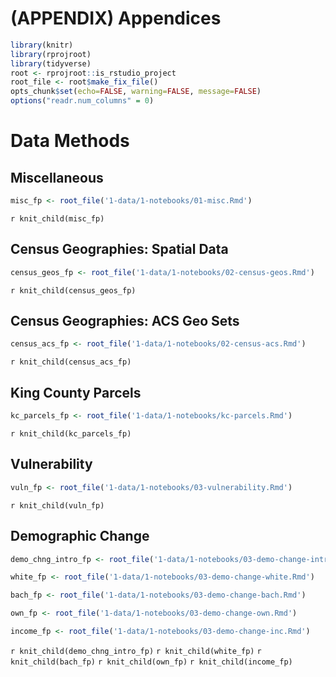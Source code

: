 # (APPENDIX) Appendices {-}

```r
library(knitr)
library(rprojroot)
library(tidyverse)
root <- rprojroot::is_rstudio_project
root_file <- root$make_fix_file()
opts_chunk$set(echo=FALSE, warning=FALSE, message=FALSE)
options("readr.num_columns" = 0)
```

# Data Methods

## Miscellaneous
```r
misc_fp <- root_file('1-data/1-notebooks/01-misc.Rmd')
```

`r knit_child(misc_fp)`

## Census Geographies: Spatial Data

```r

census_geos_fp <- root_file('1-data/1-notebooks/02-census-geos.Rmd')
```

`r knit_child(census_geos_fp)`


## Census Geographies: ACS Geo Sets

```r
census_acs_fp <- root_file('1-data/1-notebooks/02-census-acs.Rmd')
```

`r knit_child(census_acs_fp)`

## King County Parcels

```r
kc_parcels_fp <- root_file('1-data/1-notebooks/kc-parcels.Rmd')
```

`r knit_child(kc_parcels_fp)`

## Vulnerability

```r
vuln_fp <- root_file('1-data/1-notebooks/03-vulnerability.Rmd')
```

`r knit_child(vuln_fp)`

## Demographic Change

```r

demo_chng_intro_fp <- root_file('1-data/1-notebooks/03-demo-change-intro.Rmd')

white_fp <- root_file('1-data/1-notebooks/03-demo-change-white.Rmd')

bach_fp <- root_file('1-data/1-notebooks/03-demo-change-bach.Rmd')

own_fp <- root_file('1-data/1-notebooks/03-demo-change-own.Rmd')

income_fp <- root_file('1-data/1-notebooks/03-demo-change-inc.Rmd')

```

`r knit_child(demo_chng_intro_fp)`
`r knit_child(white_fp)`
`r knit_child(bach_fp)`
`r knit_child(own_fp)`
`r knit_child(income_fp)`

